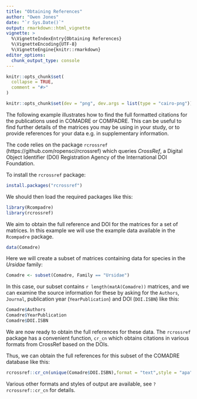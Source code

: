 ```yaml
---
title: "Obtaining References"
author: "Owen Jones"
date: "`r Sys.Date()`"
output: rmarkdown::html_vignette
vignette: >
  %\VignetteIndexEntry{Obtaining References}
  %\VignetteEncoding{UTF-8}
  %\VignetteEngine{knitr::rmarkdown}
editor_options: 
  chunk_output_type: console
---
```


```r
knitr::opts_chunk$set(
  collapse = TRUE,
  comment = "#>"
)

knitr::opts_chunk$set(dev = "png", dev.args = list(type = "cairo-png"))
```

The following example illustrates how to find the full formatted citations for the publications used in COMADRE or COMPADRE. This can be useful to find further details of the matrices you may be using in your study, or to provide references for your data e.g. in supplementary information.

The code relies on the package `rcrossref` (https://github.com/ropensci/rcrossref) which queries *CrossRef*, a Digital Object Identifier (DOI) Registration Agency of the International DOI Foundation.

To install the `rcrossref` package:

```r
install.packages("rcrossref")
```

We should then load the required packages like this:

```r
library(Rcompadre)
library(rcrossref)
```

We aim to obtain the full reference and DOI for the matrices for a set of matrices. In this example we will use the example data available in the `Rcompadre` package.

```r
data(Comadre)
```

Here we will create a subset of matrices containing data for species in the *Ursidae* family:

```r
Comadre <- subset(Comadre, Family == "Ursidae")
```

In this case, our subset contains `r length(matA(Comadre))` matrices, and we can examine the source information for these by asking for the `Authors`, `Journal`, publication year (`YearPublication`) and DOI (`DOI.ISBN`) like this:

```r
Comadre$Authors
Comadre$YearPublication
Comadre$DOI.ISBN
```

We are now ready to obtain the full references for these data. The `rcrossref` package has a convenient function, `cr_cn` which obtains citations in various formats from CrossRef based on the DOIs. 

Thus, we can obtain the full references for this subset of the COMADRE database like this:

```r
rcrossref::cr_cn(unique(Comadre$DOI.ISBN),format = "text",style = "apa")
```

Various other formats and styles of output are available, see `?rcrossref::cr_cn` for details.


